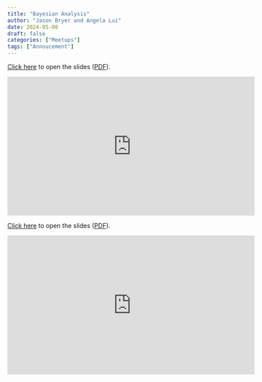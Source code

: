 ```yaml
---
title: "Bayesian Analysis"
author: "Jason Bryer and Angela Lui"
date: 2024-05-08
draft: false
categories: ["Meetups"]
tags: ["Annoucement"]
---
```



[Click here](/slides/10-Bayesian_Analysis.html#1) to open the slides ([PDF](/slides/10-Bayesian_Analysis.pdf)).

<iframe width="560" height="315" src="https://www.youtube.com/embed/1FA7sQRLd2s" title="YouTube video player" frameborder="0" allow="accelerometer; autoplay; clipboard-write; encrypted-media; gyroscope; picture-in-picture" allowfullscreen></iframe>

<!--more-->

[Click here](/slides/10-Bayesian_Analysis.html#1) to open the slides ([PDF](/slides/10-Bayesian_Analysis.pdf)).

<iframe width="560" height="315" src="https://www.youtube.com/embed/1FA7sQRLd2s" title="YouTube video player" frameborder="0" allow="accelerometer; autoplay; clipboard-write; encrypted-media; gyroscope; picture-in-picture" allowfullscreen></iframe>



